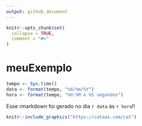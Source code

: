 ```yaml
---
output: github_document
---
```


<!-- README.md is generated from README.Rmd. Please edit that file -->

```r
knitr::opts_chunk$set(
  collapse = TRUE,
  comment = "#>"
)
```

# meuExemplo

```r
tempo <- Sys.time()
data <- format(tempo, "%d/%m/%Y")
hora <- format(tempo, "%H:%M e %S segundos")
```

Esse rmarkdown foi gerado no dia `r data` às `r hora`!!

```r
knitr::include_graphics("https://cataas.com/cat")
```

